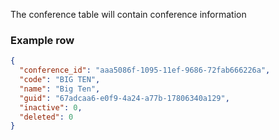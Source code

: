The conference table will contain conference information

### Example row
```json
{
  "conference_id": "aaa5086f-1095-11ef-9686-72fab666226a",
  "code": "BIG TEN",
  "name": "Big Ten",
  "guid": "67adcaa6-e0f9-4a24-a77b-17806340a129",
  "inactive": 0,
  "deleted": 0
}
```
